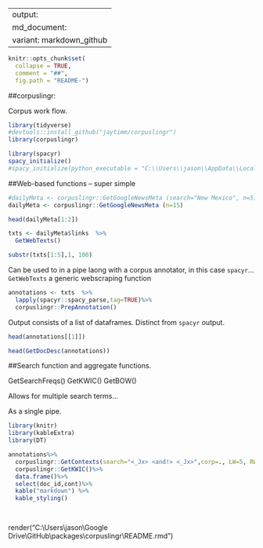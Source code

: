 
---
output:
  md_document:
    variant: markdown_github
---

```r
knitr::opts_chunk$set(
  collapse = TRUE,
  comment = "##",
  fig.path = "README-")
```

##corpuslingr: 

Corpus work flow.  
```r
library(tidyverse)
#devtools::install_github("jaytimm/corpuslingr")
library(corpuslingr)
```

```r
library(spacyr)
spacy_initialize()
#spacy_initialize(python_executable = "C:\\Users\\jason\\AppData\\Local\\Programs\\Python\\Python36\\python.exe")
```

##Web-based functions --  super simple
```r
#dailyMeta <- corpuslingr::GetGoogleNewsMeta (search="New Mexico", n=5)
dailyMeta <- corpuslingr::GetGoogleNewsMeta (n=15)

head(dailyMeta[1:2])
```


```r
txts <- dailyMeta$links  %>% 
  GetWebTexts()

substr(txts[1:5],1, 100)
```


Can be used to in a pipe laong with a corpus annotator, in this case `spacyr`...`GetWebTexts` a generic webscraping function





```r
annotations <- txts  %>%
  lapply(spacyr::spacy_parse,tag=TRUE)%>%
  corpuslingr::PrepAnnotation()
```

Output consists of a list of dataframes.  Distinct from `spacyr` output.

```r
head(annotations[[1]])
```


```r
head(GetDocDesc(annotations))
```


##Search function and aggregate functions.




GetSearchFreqs()
GetKWIC()
GetBOW()

Allows for multiple search terms...


As a single pipe.
```r
library(knitr)
library(kableExtra)
library(DT)

annotations%>%
  corpuslingr::GetContexts(search="<_Jx> <and!> <_Jx>",corp=., LW=5, RW = 5)%>%
  corpuslingr::GetKWIC()%>%
  data.frame()%>%
  select(doc_id,cont)%>%
  kable("markdown") %>%
  kable_styling()

 

```

render("C:\\Users\\jason\\Google Drive\\GitHub\\packages\\corpuslingr\\README.rmd")


